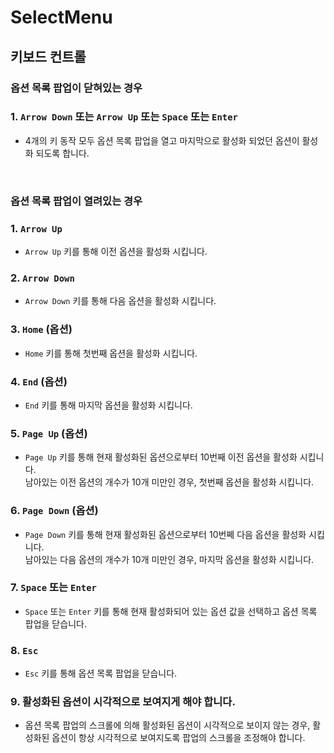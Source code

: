 
<Meta title="Part2/SelectMenu" />

# SelectMenu

## 키보드 컨트롤

### 옵션 목록 팝업이 닫혀있는 경우

### 1. `Arrow Down` 또는 `Arrow Up` 또는 `Space` 또는 `Enter`

- 4개의 키 동작 모두 옵션 목록 팝업을 열고 마지막으로 활성화 되었던 옵션이 활성화 되도록 합니다.

<br />

### 옵션 목록 팝업이 열려있는 경우

### 1. `Arrow Up`

- `Arrow Up` 키를 통해 이전 옵션을 활성화 시킵니다.

### 2. `Arrow Down`

- `Arrow Down` 키를 통해 다음 옵션을 활성화 시킵니다.

### 3. `Home` (옵션)

- `Home` 키를 통해 첫번째 옵션을 활성화 시킵니다.

### 4. `End` (옵션)

- `End` 키를 통해 마지막 옵션을 활성화 시킵니다.

### 5. `Page Up` (옵션)

- `Page Up` 키를 통해 현재 활성화된 옵션으로부터 10번째 이전 옵션을 활성화 시킵니다.
  <br />
  남아있는 이전 옵션의 개수가 10개 미만인 경우, 첫번째 옵션을 활성화 시킵니다.

### 6. `Page Down` (옵션)

- `Page Down` 키를 통해 현재 활성화된 옵션으로부터 10번쩨 다음 옵션을 활성화 시킵니다.
  <br />
  남아있는 다음 옵션의 개수가 10개 미만인 경우, 마지막 옵션을 활성화 시킵니다.

### 7. `Space` 또는 `Enter`

- `Space` 또는 `Enter` 키를 통해 현재 활성화되어 있는 옵션 값을 선택하고 옵션 목록 팝업을 닫습니다.

### 8. `Esc`

- `Esc` 키를 통해 옵션 목록 팝업을 닫습니다.

### 9. 활성화된 옵션이 시각적으로 보여지게 해야 합니다.

- 옵션 목록 팝업의 스크롤에 의해 활성화된 옵션이 시각적으로 보이지 않는 경우, 활성화된 옵션이 항상 시각적으로 보여지도록 팝업의 스크롤을 조정해야 합니다.
